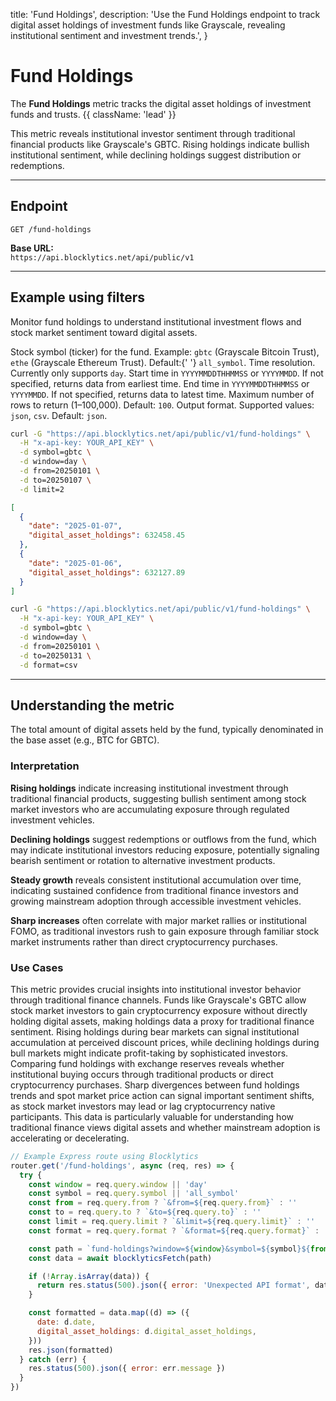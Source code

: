   title: 'Fund Holdings',
  description:
    'Use the Fund Holdings endpoint to track digital asset holdings of investment funds like Grayscale, revealing institutional sentiment and investment trends.',
}

# Fund Holdings

The **Fund Holdings** metric tracks the digital asset holdings of investment funds and trusts. {{ className: 'lead' }}

This metric reveals institutional investor sentiment through traditional financial products like Grayscale's GBTC. Rising holdings indicate bullish institutional sentiment, while declining holdings suggest distribution or redemptions.

---

## Endpoint

`GET /fund-holdings`

**Base URL:**  
`https://api.blocklytics.net/api/public/v1`

---

## Example using filters

<Row>
  <Col>

Monitor fund holdings to understand institutional investment flows and stock market sentiment toward digital assets.

<Properties>
  <Property name="symbol" type="string">
    Stock symbol (ticker) for the fund. Example: <code>gbtc</code> (Grayscale
    Bitcoin Trust), <code>ethe</code> (Grayscale Ethereum Trust). Default:{' '}
    <code>all_symbol</code>.
  </Property>
  <Property name="window" type="string">
    Time resolution. Currently only supports <code>day</code>.
  </Property>
  <Property name="from" type="string">
    Start time in <code>YYYYMMDDTHHMMSS</code> or <code>YYYYMMDD</code>. If not
    specified, returns data from earliest time.
  </Property>
  <Property name="to" type="string">
    End time in <code>YYYYMMDDTHHMMSS</code> or <code>YYYYMMDD</code>. If not
    specified, returns data to latest time.
  </Property>
  <Property name="limit" type="integer">
    Maximum number of rows to return (1–100,000). Default: <code>100</code>.
  </Property>
  <Property name="format" type="string">
    Output format. Supported values: <code>json</code>, <code>csv</code>.
    Default: <code>json</code>.
  </Property>
</Properties>

  </Col>
  <Col>

```bash {title="Requesting Fund Holdings data"}
curl -G "https://api.blocklytics.net/api/public/v1/fund-holdings" \
  -H "x-api-key: YOUR_API_KEY" \
  -d symbol=gbtc \
  -d window=day \
  -d from=20250101 \
  -d to=20250107 \
  -d limit=2
```

```json {title="Sample JSON response"}
[
  {
    "date": "2025-01-07",
    "digital_asset_holdings": 632458.45
  },
  {
    "date": "2025-01-06",
    "digital_asset_holdings": 632127.89
  }
]
```

```bash {title="Exporting as CSV"}
curl -G "https://api.blocklytics.net/api/public/v1/fund-holdings" \
  -H "x-api-key: YOUR_API_KEY" \
  -d symbol=gbtc \
  -d window=day \
  -d from=20250101 \
  -d to=20250131 \
  -d format=csv
```

  </Col>
</Row>

---

## Understanding the metric

<Row>
  <Col>

<Properties>
  <Property name="digital_asset_holdings" type="number">
    The total amount of digital assets held by the fund, typically denominated
    in the base asset (e.g., BTC for GBTC).
  </Property>
</Properties>

### Interpretation

**Rising holdings** indicate increasing institutional investment through traditional financial products, suggesting bullish sentiment among stock market investors who are accumulating exposure through regulated investment vehicles.

**Declining holdings** suggest redemptions or outflows from the fund, which may indicate institutional investors reducing exposure, potentially signaling bearish sentiment or rotation to alternative investment products.

**Steady growth** reveals consistent institutional accumulation over time, indicating sustained confidence from traditional finance investors and growing mainstream adoption through accessible investment vehicles.

**Sharp increases** often correlate with major market rallies or institutional FOMO, as traditional investors rush to gain exposure through familiar stock market instruments rather than direct cryptocurrency purchases.

### Use Cases

This metric provides crucial insights into institutional investor behavior through traditional finance channels. Funds like Grayscale's GBTC allow stock market investors to gain cryptocurrency exposure without directly holding digital assets, making holdings data a proxy for traditional finance sentiment. Rising holdings during bear markets can signal institutional accumulation at perceived discount prices, while declining holdings during bull markets might indicate profit-taking by sophisticated investors. Comparing fund holdings with exchange reserves reveals whether institutional buying occurs through traditional products or direct cryptocurrency purchases. Sharp divergences between fund holdings trends and spot market price action can signal important sentiment shifts, as stock market investors may lead or lag cryptocurrency native participants. This data is particularly valuable for understanding how traditional finance views digital assets and whether mainstream adoption is accelerating or decelerating.

  </Col>
  <Col>

```js {title="Node.js (Express) example"}
// Example Express route using Blocklytics
router.get('/fund-holdings', async (req, res) => {
  try {
    const window = req.query.window || 'day'
    const symbol = req.query.symbol || 'all_symbol'
    const from = req.query.from ? `&from=${req.query.from}` : ''
    const to = req.query.to ? `&to=${req.query.to}` : ''
    const limit = req.query.limit ? `&limit=${req.query.limit}` : ''
    const format = req.query.format ? `&format=${req.query.format}` : ''

    const path = `fund-holdings?window=${window}&symbol=${symbol}${from}${to}${limit}${format}`
    const data = await blocklyticsFetch(path)

    if (!Array.isArray(data)) {
      return res.status(500).json({ error: 'Unexpected API format', data })
    }

    const formatted = data.map((d) => ({
      date: d.date,
      digital_asset_holdings: d.digital_asset_holdings,
    }))
    res.json(formatted)
  } catch (err) {
    res.status(500).json({ error: err.message })
  }
})
```

  </Col>
</Row>
